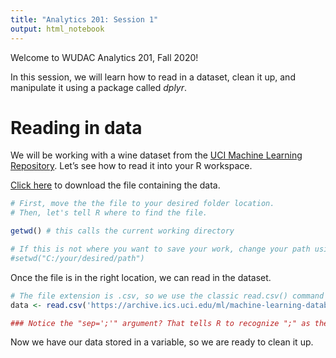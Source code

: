 ---
title: "Analytics 201: Session 1"
output: html_notebook
---

Welcome to WUDAC Analytics 201, Fall 2020! 

In this session, we will learn how to read in a dataset, clean it up, and manipulate it using a package called _dplyr_.


# Reading in data

We will be working with a wine dataset from the [UCI Machine Learning Repository](https://archive.ics.uci.edu/ml/index.php). Let's see how to read it into your R workspace.

[Click here](https://archive.ics.uci.edu/ml/machine-learning-databases/wine-quality/winequality-white.csv) to download the file containing the data.

```{r}
# First, move the the file to your desired folder location.
# Then, let's tell R where to find the file.

getwd() # this calls the current working directory

# If this is not where you want to save your work, change your path using the command below:
#setwd("C:/your/desired/path")
```
  
Once the file is in the right location, we can read in the dataset.
```{r}
# The file extension is .csv, so we use the classic read.csv() command
data <- read.csv('https://archive.ics.uci.edu/ml/machine-learning-databases/wine-quality/winequality-white.csv', sep=';')

### Notice the "sep=';'" argument? That tells R to recognize ";" as the delimiter (typically, the delimiter is a comma, and we don't have to specify it.)
```

Now we have our data stored in a variable, so we are ready to clean it up.